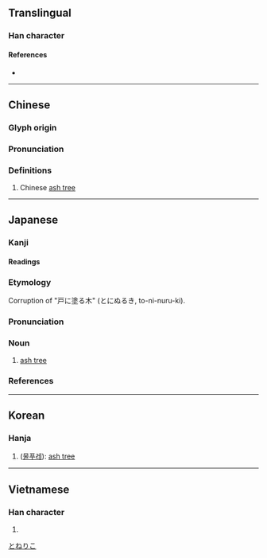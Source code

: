 {{character info/new}}
==Translingual==

===Han character===
{{Han char|rn=75|rad=木|as=07|sn=11|four=42927|canj=DUON|ids=⿰木岑}}

====References====
* {{Han ref|kx=0530.060|dkj=14867|dj=0918.050|hdz=21215.030|uh=68A3|ud=26787|bh=D5BA|bd=54714}}

----

==Chinese==
{{zh-forms}}

===Glyph origin===
{{Han etym}}

===Pronunciation===
{{zh-pron
|m=cén
|c=sam4
|mc=y
|oc=y
|ma=
|cat=pn
}}

===Definitions===
{{zh-hanzi}}

# Chinese [[ash tree]] {{gloss|{{taxlink|Fraxinus chinensis|species|noshow=1}}}}

----

==Japanese==

===Kanji===
{{ja-kanji|rs=木07}}

====Readings====
{{ja-readings|goon=じん<じむ|kanon=しん<しむ|kun=とねりこ-}}

===Etymology===
{{wp|lang=ja}}
{{ja-kanjitab|とねりこ|yomi=k}}
Corruption of "戸に塗る木" (とにぬるき, to-ni-nuru-ki).

===Pronunciation===
{{ja-pron|yomi=k|とねりこ|acc=0|acc_ref=DJR,NHK|acc2=3|acc2_ref=DJR,NHK}}

===Noun===
{{ja-noun|とねりこ|トネリコ}}

# [[ash tree]]

===References===
<references/>

[[Category:ja:Trees|とねりこ]]

----

==Korean==

===Hanja===
{{ko-hanja|hangeul=침|eumhun=|rv=chim|mr=chim|y=chim}}

# ([[물푸레]]): [[ash tree]]

----

==Vietnamese==

===Han character===
{{vi-readings|rs=木07|hanviet=sầm}}

# {{defn|lang=vi|sort=木07}}